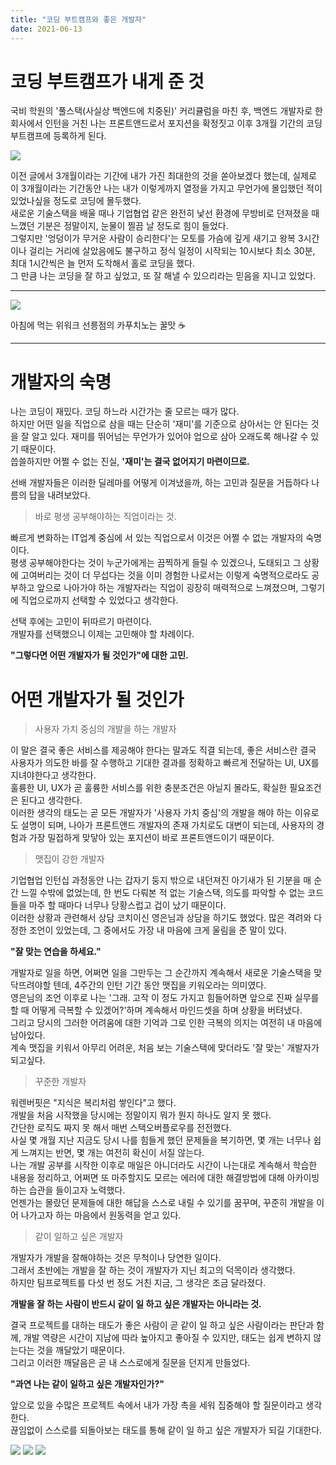 ```yaml
---
title: "코딩 부트캠프와 좋은 개발자"
date: 2021-06-13
---
```


# 코딩 부트캠프가 내게 준 것

국비 학원의 '풀스택(사실상 백엔드에 치중된)' 커리큘럼을 마친 후, 백엔드 개발자로 한 회사에서 인턴을 거친 나는 프론트앤드로서 포지션을 확정짓고 이후 3개월 기간의 코딩 부트캠프에 등록하게 된다.

![](https://media.vlpt.us/images/nsunny0908/post/608b4a48-ba69-4adc-bf2e-6813ed29478b/IMG_5910.JPG)

이전 글에서 3개월이라는 기간에 내가 가진 최대한의 것을 쏟아보겠다 했는데, 실제로 이 3개월이라는 기간동안 나는 내가 이렇게까지 열정을 가지고 무언가에 몰입했던 적이 있었나싶을 정도로 코딩에 몰두했다.  
새로운 기술스택을 배울 때나 기업협업 같은 완전히 낯선 환경에 무방비로 던져졌을 때 느꼈던 기분은 정말이지, 눈물이 찔끔 날 정도로 힘이 들었다.  
그렇지만 '엉덩이가 무거운 사람이 승리한다'는 모토를 가슴에 깊게 새기고 왕복 3시간이나 걸리는 거리에 살았음에도 불구하고 정식 일정이 시작되는 10시보다 최소 30분, 최대 1시간씩은 늘 먼저 도착해서 홀로 코딩을 했다.  
그 만큼 나는 코딩을 잘 하고 싶었고, 또 잘 해낼 수 있으리라는 믿음을 지니고 있었다.

---

![](https://media.vlpt.us/images/nsunny0908/post/dae5e001-0aa4-4835-9455-66472a4f42b6/89919D9D-78BA-4648-9987-810BEBC96454.png)

아침에 먹는 위워크 선릉점의 카푸치노는 꿀맛 ☕️

---

# 개발자의 숙명

나는 코딩이 재밌다. 코딩 하느라 시간가는 줄 모르는 때가 많다.  
하지만 어떤 일을 직업으로 삼을 때는 단순히 '재미'를 기준으로 삼아서는 안 된다는 것을 잘 알고 있다. 재미를 뛰어넘는 무언가가 있어야 업으로 삼아 오래도록 해나갈 수 있기 때문이다.  
씁쓸하지만 어쩔 수 없는 진실, **'재미'는 결국 없어지기 마련이므로.**

선배 개발자들은 이러한 딜레마를 어떻게 이겨냈을까, 하는 고민과 질문을 거듭하다 나름의 답을 내려보았다.

> 바로 평생 공부해야하는 직업이라는 것.

빠르게 변화하는 IT업계 중심에 서 있는 직업으로서 이것은 어쩔 수 없는 개발자의 숙명이다.  
평생 공부해야한다는 것이 누군가에게는 끔찍하게 들릴 수 있겠으나, 도태되고 그 상황에 고여버리는 것이 더 무섭다는 것을 이미 경험한 나로서는 이렇게 숙명적으로라도 공부하고 앞으로 나아가야 하는 개발자라는 직업이 굉장히 매력적으로 느껴졌으며, 그렇기에 직업으로까지 선택할 수 있었다고 생각한다.

선택 후에는 고민이 뒤따르기 마련이다.  
개발자를 선택했으니 이제는 고민해야 할 차례이다.

**"그렇다면 어떤 개발자가 될 것인가"에 대한 고민.**

# 어떤 개발자가 될 것인가

> 사용자 가치 중심의 개발을 하는 개발자

이 말은 결국 좋은 서비스를 제공해야 한다는 말과도 직결 되는데, 좋은 서비스란 결국 사용자가 의도한 바를 잘 수행하고 기대한 결과를 정확하고 빠르게 전달하는 UI, UX를 지녀야한다고 생각한다.  
훌륭한 UI, UX가 곧 훌륭한 서비스를 위한 충분조건은 아닐지 몰라도, 확실한 필요조건은 된다고 생각한다.  
이러한 생각의 태도는 곧 모든 개발자가 '사용자 가치 중심'의 개발을 해야 하는 이유로도 설명이 되며, 나아가 프론트앤드 개발자의 존재 가치로도 대변이 되는데, 사용자의 경험과 가장 밀접하게 맞닿아 있는 포지션이 바로 프론트앤드이기 때문이다.

> 맷집이 강한 개발자

기업협업 인턴십 과정동안 나는 갑자기 둥지 밖으로 내던져진 아기새가 된 기분을 매 순간 느낄 수밖에 없었는데, 한 번도 다뤄본 적 없는 기술스택, 의도를 파악할 수 없는 코드들을 마주 할 때마다 너무나 당황스럽고 겁이 났기 때문이다.  
이러한 상황과 관련해서 상담 코치이신 영은님과 상담을 하기도 했었다. 많은 격려와 다정한 조언이 있었는데, 그 중에서도 가장 내 마음에 크게 울림을 준 말이 있다.

**"잘 맞는 연습을 하세요."**

개발자로 일을 하면, 어쩌면 일을 그만두는 그 순간까지 계속해서 새로운 기술스택을 맞닥뜨려야할 텐데, 4주간의 인턴 기간 동안 맷집을 키워오라는 의미였다.  
영은님의 조언 이후로 나는 '그래. 고작 이 정도 가지고 힘들어하면 앞으로 진짜 실무를 할 때 어떻게 극복할 수 있겠어?'하며 계속해서 마인드셋을 하며 상황을 버텨냈다.  
그리고 당시의 그러한 어려움에 대한 기억과 그로 인한 극복의 의지는 여전히 내 마음에 남아있다.  
계속 맷집을 키워서 아무리 어려운, 처음 보는 기술스택에 맞더라도 '잘 맞는' 개발자가 되고싶다.

> 꾸준한 개발자

워렌버핏은 "지식은 복리처럼 쌓인다"고 했다.  
개발을 처음 시작했을 당시에는 정말이지 뭐가 뭔지 하나도 알지 못 했다.  
간단한 로직도 짜지 못 해서 매번 스택오버플로우를 전전했다.  
사실 몇 개월 지난 지금도 당시 나를 힘들게 했던 문제들을 복기하면, 몇 개는 너무나 쉽게 느껴지는 반면, 몇 개는 여전히 확신이 서질 않는다.  
나는 개발 공부를 시작한 이후로 매일은 아니더라도 시간이 나는대로 계속해서 학습한 내용을 정리하고, 어쩌면 또 마주할지도 모르는 에러에 대한 해결방법에 대해 아카이빙하는 습관을 들이고자 노력했다.  
언젠가는 몰랐던 문제들에 대한 해답을 스스로 내릴 수 있기를 꿈꾸며, 꾸준히 개발을 이어 나가고자 하는 마음에서 원동력을 얻고 있다.

> 같이 일하고 싶은 개발자

개발자가 개발을 잘해야하는 것은 무척이나 당연한 일이다.  
그래서 초반에는 개발을 잘 하는 것이 개발자가 지닌 최고의 덕목이라 생각했다.  
하지만 팀프로젝트를 다섯 번 정도 거친 지금, 그 생각은 조금 달라졌다.

**개발을 잘 하는 사람이 반드시 같이 일 하고 싶은 개발자는 아니라는 것.**

결국 프로젝트를 대하는 태도가 좋은 사람이 곧 같이 일 하고 싶은 사람이라는 판단과 함께, 개발 역량은 시간이 지남에 따라 높아지고 좋아질 수 있지만, 태도는 쉽게 변하지 않는다는 것을 깨달았기 때문이다.  
그리고 이러한 깨달음은 곧 내 스스로에게 질문을 던지게 만들었다.

**"과연 나는 같이 일하고 싶은 개발자인가?"**

앞으로 있을 수많은 프로젝트 속에서 내가 가장 촉을 세워 집중해야 할 질문이라고 생각한다.  
끊임없이 스스로를 되돌아보는 태도를 통해 같이 일 하고 싶은 개발자가 되길 기대한다.

![](https://media.vlpt.us/images/nsunny0908/post/344e95f5-da8a-410b-a630-eae6f6f4aae6/4C3B1D17-FE68-4AD7-88EF-61FABEBCC925.png)
![](https://media.vlpt.us/images/nsunny0908/post/babd059f-4bb2-493d-8ee7-22060fef9068/IMG_6124.JPG)
![](<https://images.velog.io/images/nsunny0908/post/97aa198e-e476-4706-af59-cb949c65549a/iOS%20%E1%84%8B%E1%85%B5%E1%84%86%E1%85%B5%E1%84%8C%E1%85%B5%20(8).jpeg>)
